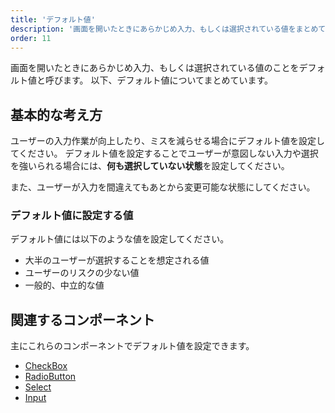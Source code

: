 ```yaml
---
title: 'デフォルト値'
description: '画面を開いたときにあらかじめ入力、もしくは選択されている値をまとめています。'
order: 11
---
```

画面を開いたときにあらかじめ入力、もしくは選択されている値のことをデフォルト値と呼びます。
以下、デフォルト値についてまとめています。


## 基本的な考え方
ユーザーの入力作業が向上したり、ミスを減らせる場合にデフォルト値を設定してください。
デフォルト値を設定することでユーザーが意図しない入力や選択を強いられる場合には、**何も選択していない状態**を設定してください。

また、ユーザーが入力を間違えてもあとから変更可能な状態にしてください。

### デフォルト値に設定する値
デフォルト値には以下のような値を設定してください。

- 大半のユーザーが選択することを想定される値
- ユーザーのリスクの少ない値
- 一般的、中立的な値

## 関連するコンポーネント
主にこれらのコンポーネントでデフォルト値を設定できます。

- [CheckBox](/products/components/check-box/#h2-3)
- [RadioButton](/products/components/radio-button/#h2-2)
- [Select](/products/components/select/#h2-1)
- [Input](/products/components/input/#h2-4)